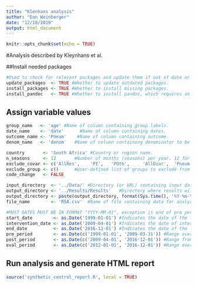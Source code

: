 ```yaml
---
title: "Klenhans analysis"
author: "Dan Weinberger"
date: "12/18/2019"
output: html_document
---
```


```r
knitr::opts_chunk$set(echo = TRUE)
```

#Analysis described by Kleynhans et al.

##Install needed packages
```r
#Used to check for relevant packages and update them if out of date or install them if not installed.
update_packages  <- TRUE #Whether to update outdated packages.
install_packages <- TRUE #Whether to install missing packages.
install_pandoc   <- TRUE #Whether to install pandoc, which requires an external installer, and rmarkdown, a package that depends on pandoc's successful installation.
```


## Assign variable values
```r
group_name   <- 'age' #Name of column containing group labels.
date_name    <- 'date'      #Name of column containing dates.
outcome_name <- 'Pneum'    #Name of column containing outcome.
denom_name   <- 'denom'   #Name of column containing denominator to be used in offset.

country       <- 'South Africa' #Country or region name.
n_seasons     <- 12       #Number of months (seasons) per year. 12 for monthly, 4 for quarterly, 3 for trimester data.
exclude_covar <- c('AllRes', 	'PI', 	'POth', 	'AllDiar', 	'Pneum', 	'Menin', 	'BactMenin', 	'Bact', 	'OtMed', 	'Mast',	'SeptArthr', "denom", "A20_B99_excl_bac", "A16", "A17", "A18", "A19", "R00_R09", "R10_R19", "R20_R39", "R40_R49", "R50_R69", "R70_R94", "R95_R99", "D50_D89")      
exclude_group <- c()      #User-defined list of groups to exclude from analyses.
code_change   <- FALSE
```

```r
input_directory  <- '../Data/' #Directory (or URL) containing input data file. JK: Leave this blank and just copy data directly into the file with the R files
output_directory <- '../Results/Results'   #Directory where results will be saved.
output_directory <- paste(output_directory, format(Sys.time(), '%Y-%m-%d-%H%M%S'), '/', sep = '')                     #Adds a subfolder to output directory to organize results by date and time run.
file_name        <- 'RSA.csv'  #Name of file containing data for analysis. Must be a .csv file.
```


```r
#MOST DATES MUST BE IN FORMAT "YYYY-MM-01", exception is end of pre period, which is 1 day before end of post period
start_date        <- as.Date('1999-01-01') #Indicates the date of the first data point.
intervention_date <- as.Date('2009-04-01') #Indicates the date of intervention in the data.
end_date          <- as.Date('2016-12-01') #Indicates the date of the last data point.
pre_period        <- as.Date(c('1999-01-01', '2009-03-31')) #Range over which the data is trained for the CausalImpact model.
post_period       <- as.Date(c('2009-04-01', '2016-12-01')) #Range from the intervention date to the end date.
eval_period       <- as.Date(c('2012-01-01', '2016-12-01')) #Range over which rate ratio calculation will be performed.
```


## Run analysis and generate HTML report
```r
source('synthetic_control_report.R', local = TRUE)
```
